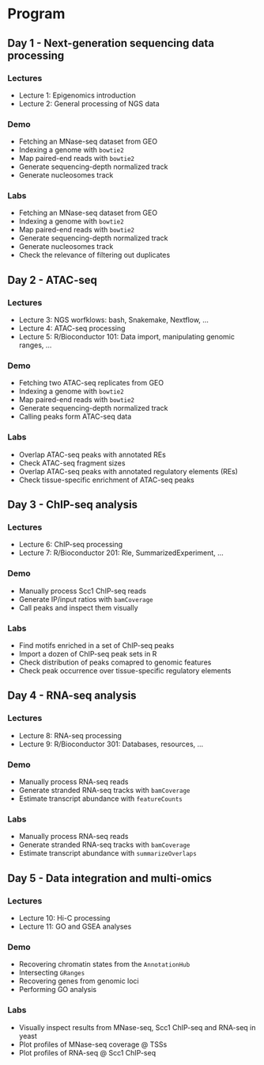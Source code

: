 # Program {-}

## Day 1 - Next-generation sequencing data processing

### Lectures

* Lecture 1: Epigenomics introduction
* Lecture 2: General processing of NGS data

### Demo

- Fetching an MNase-seq dataset from GEO 
- Indexing a genome with `bowtie2`
- Map paired-end reads with `bowtie2`
- Generate sequencing-depth normalized track
- Generate nucleosomes track

### Labs

- Fetching an MNase-seq dataset from GEO 
- Indexing a genome with `bowtie2`
- Map paired-end reads with `bowtie2`
- Generate sequencing-depth normalized track
- Generate nucleosomes track
- Check the relevance of filtering out duplicates

## Day 2 - ATAC-seq

### Lectures

* Lecture 3: NGS worfklows: bash, Snakemake, Nextflow, ...
* Lecture 4: ATAC-seq processing
* Lecture 5: R/Bioconductor 101: Data import, manipulating genomic ranges, ...

### Demo

- Fetching two ATAC-seq replicates from GEO 
- Indexing a genome with `bowtie2`
- Map paired-end reads with `bowtie2`
- Generate sequencing-depth normalized track
- Calling peaks form ATAC-seq data

### Labs

- Overlap ATAC-seq peaks with annotated REs
- Check ATAC-seq fragment sizes
- Overlap ATAC-seq peaks with annotated regulatory elements (REs)
- Check tissue-specific enrichment of ATAC-seq peaks

## Day 3 - ChIP-seq analysis

### Lectures

* Lecture 6: ChIP-seq processing
* Lecture 7: R/Bioconductor 201: Rle, SummarizedExperiment, ...

### Demo

- Manually process Scc1 ChIP-seq reads
- Generate IP/input ratios with `bamCoverage`
- Call peaks and inspect them visually

### Labs

- Find motifs enriched in a set of ChIP-seq peaks
- Import a dozen of ChIP-seq peak sets in R
- Check distribution of peaks comapred to genomic features
- Check peak occurrence over tissue-specific regulatory elements

## Day 4 - RNA-seq analysis

### Lectures

* Lecture 8: RNA-seq processing
* Lecture 9: R/Bioconductor 301: Databases, resources, ...

### Demo

- Manually process RNA-seq reads
- Generate stranded RNA-seq tracks with `bamCoverage`
- Estimate transcript abundance with `featureCounts`

### Labs

- Manually process RNA-seq reads
- Generate stranded RNA-seq tracks with `bamCoverage`
- Estimate transcript abundance with `summarizeOverlaps`

## Day 5 - Data integration and multi-omics

### Lectures

* Lecture 10: Hi-C processing
* Lecture 11: GO and GSEA analyses

### Demo

- Recovering chromatin states from the `AnnotationHub`
- Intersecting `GRanges`
- Recovering genes from genomic loci
- Performing GO analysis

### Labs

- Visually inspect results from MNase-seq, Scc1 ChIP-seq and RNA-seq in yeast
- Plot profiles of MNase-seq coverage @ TSSs
- Plot profiles of RNA-seq @ Scc1 ChIP-seq 

